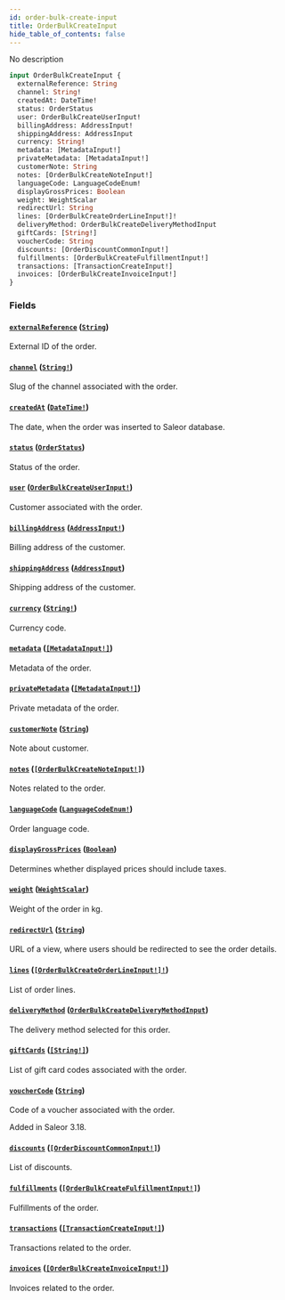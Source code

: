 ```yaml
---
id: order-bulk-create-input
title: OrderBulkCreateInput
hide_table_of_contents: false
---
```


No description

```graphql
input OrderBulkCreateInput {
  externalReference: String
  channel: String!
  createdAt: DateTime!
  status: OrderStatus
  user: OrderBulkCreateUserInput!
  billingAddress: AddressInput!
  shippingAddress: AddressInput
  currency: String!
  metadata: [MetadataInput!]
  privateMetadata: [MetadataInput!]
  customerNote: String
  notes: [OrderBulkCreateNoteInput!]
  languageCode: LanguageCodeEnum!
  displayGrossPrices: Boolean
  weight: WeightScalar
  redirectUrl: String
  lines: [OrderBulkCreateOrderLineInput!]!
  deliveryMethod: OrderBulkCreateDeliveryMethodInput
  giftCards: [String!]
  voucherCode: String
  discounts: [OrderDiscountCommonInput!]
  fulfillments: [OrderBulkCreateFulfillmentInput!]
  transactions: [TransactionCreateInput!]
  invoices: [OrderBulkCreateInvoiceInput!]
}
```

### Fields

#### [`externalReference`](#) ([`String`](../../../developer/api-reference/scalars/string))

External ID of the order.

#### [`channel`](#) ([`String!`](../../../developer/api-reference/scalars/string))

Slug of the channel associated with the order.

#### [`createdAt`](#) ([`DateTime!`](../../../developer/api-reference/scalars/date-time))

The date, when the order was inserted to Saleor database.

#### [`status`](#) ([`OrderStatus`](../../../developer/api-reference/enums/order-status))

Status of the order.

#### [`user`](#) ([`OrderBulkCreateUserInput!`](../../../developer/api-reference/inputs/order-bulk-create-user-input))

Customer associated with the order.

#### [`billingAddress`](#) ([`AddressInput!`](../../../developer/api-reference/inputs/address-input))

Billing address of the customer.

#### [`shippingAddress`](#) ([`AddressInput`](../../../developer/api-reference/inputs/address-input))

Shipping address of the customer.

#### [`currency`](#) ([`String!`](../../../developer/api-reference/scalars/string))

Currency code.

#### [`metadata`](#) ([`[MetadataInput!]`](../../../developer/api-reference/inputs/metadata-input))

Metadata of the order.

#### [`privateMetadata`](#) ([`[MetadataInput!]`](../../../developer/api-reference/inputs/metadata-input))

Private metadata of the order.

#### [`customerNote`](#) ([`String`](../../../developer/api-reference/scalars/string))

Note about customer.

#### [`notes`](#) ([`[OrderBulkCreateNoteInput!]`](../../../developer/api-reference/inputs/order-bulk-create-note-input))

Notes related to the order.

#### [`languageCode`](#) ([`LanguageCodeEnum!`](../../../developer/api-reference/enums/language-code-enum))

Order language code.

#### [`displayGrossPrices`](#) ([`Boolean`](../../../developer/api-reference/scalars/boolean))

Determines whether displayed prices should include taxes.

#### [`weight`](#) ([`WeightScalar`](../../../developer/api-reference/scalars/weight-scalar))

Weight of the order in kg.

#### [`redirectUrl`](#) ([`String`](../../../developer/api-reference/scalars/string))

URL of a view, where users should be redirected to see the order details.

#### [`lines`](#) ([`[OrderBulkCreateOrderLineInput!]!`](../../../developer/api-reference/inputs/order-bulk-create-order-line-input))

List of order lines.

#### [`deliveryMethod`](#) ([`OrderBulkCreateDeliveryMethodInput`](../../../developer/api-reference/inputs/order-bulk-create-delivery-method-input))

The delivery method selected for this order.

#### [`giftCards`](#) ([`[String!]`](../../../developer/api-reference/scalars/string))

List of gift card codes associated with the order.

#### [`voucherCode`](#) ([`String`](../../../developer/api-reference/scalars/string))

Code of a voucher associated with the order.

Added in Saleor 3.18.

#### [`discounts`](#) ([`[OrderDiscountCommonInput!]`](../../../developer/api-reference/inputs/order-discount-common-input))

List of discounts.

#### [`fulfillments`](#) ([`[OrderBulkCreateFulfillmentInput!]`](../../../developer/api-reference/inputs/order-bulk-create-fulfillment-input))

Fulfillments of the order.

#### [`transactions`](#) ([`[TransactionCreateInput!]`](../../../developer/api-reference/inputs/transaction-create-input))

Transactions related to the order.

#### [`invoices`](#) ([`[OrderBulkCreateInvoiceInput!]`](../../../developer/api-reference/inputs/order-bulk-create-invoice-input))

Invoices related to the order.

